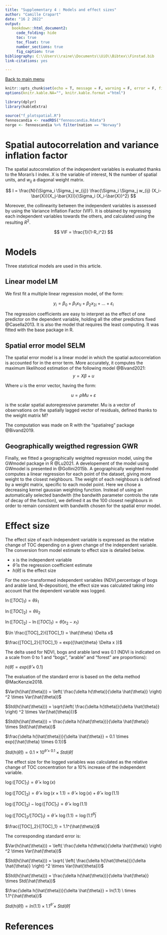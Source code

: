 ```yaml
---
title: "Supplementary 4 : Models and effect sizes"
author: "Camille Crapart"
date: "16 2 2022"
output: 
   bookdown::html_document2:
     code_folding: hide
     toc: true
     toc_float: true
     number_sections: true
     fig_caption: true
bibliography: C:\\Users\\raine\\Documents\\UiO\\Bibtex\\Finstad.bib
link-citations: yes

---
```


[Back to main menu](https://camilmc.github.io/TOC_trend_1995/)

```r
knitr::opts_chunk$set(echo = T, message = F, warning = F, error = F, fig.align = "center")
options(knitr.kable.NA="", knitr.kable.format ="html")
```

```r
library(dplyr)
library(kableExtra)

source("f_plotspatial.R")
fennoscandia <- readRDS("fennoscandia.Rdata")
norge <- fennoscandia %>% filter(nation == "Norway")
```

# Spatial autocorrelation and variance inflation factor

The spatial autocorrelation of the independent variables is evaluated thanks to the Moran's I index. X is the variable of interest, N the number of spatial units, and $w_{ij}$ a diagonal weight matrix.

$$
I = \frac{N}{\Sigma_i \Sigma_j w_{ij}} \frac{\Sigma_i \Sigma_j w_{ij} (X_i-\bar{X})(X_j-\bar{X})}{\Sigma_i (X_i-\bar{X})^2}
$$

Moreover, the collinearity between the independent variables is assessed by using the Variance Inflation Factor (VIF). It is obtained by regressing each independent variables towards the others, and calculated using the resulting $R^2$.  

$$
VIF = \frac{1}{1-R_i^2}
$$

# Models

Three statistical models are used in this article.

## Linear model LM

We first fit a multiple linear regression model, of the form:

$$
y_i = \beta_0 + \beta_1 x_{1i} + \beta_2 x_{2i} + ... + \varepsilon_i
$$

The regression coefficients are easy to interpret as the effect of one predictor on the dependent variable, holding all the other predictors fixed @Casella2013. It is also the model that requires the least computing. It was fitted with the base package in R. 

## Spatial error model SELM

The spatial error model is a linear model in which the spatial autocorrelation is accounted for in the error term. More accurately, it computes the maximum likelihood estimation of the following model @Bivand2021: 
$$y = X \beta + u$$

Where $u$ is the error vector, having the form:

$$u = \rho Mu +\varepsilon$$

\rho is the scalar spatial autoregressive parameter. Mu is a vector of observations on the spatially lagged vector of residuals, defined thanks to the weight matrix M?

The computation was made on R with the "spatialreg" package @Bivand2019. 


## Geographically weigthed regression GWR

Finally, we fitted a geographically weighted regression model, using the GWmodel package in R @Lu2021. A developement of the model using GWmodel is presented in @Gollini2015b. A geographically weighted model computes a linear regression for each point of the dataset, giving more weight to the closest neighbours. The weight of each neighbours is defined by a weight matrix, specific to each model point. Here we chose a decreasing kernel gaussian weighting function. Instead of using an automatically selected bandwith (the bandwith parameter controls the rate of decay of the function), we defined it as the 100 closest neighbours in order to remain consistent with bandwith chosen for the spatial error model. 

# Effect size {#effect-size}

The effect size of each independent variable is expressed as the relative change of TOC depending on a given change of the independent variable. The conversion from model estimate to effect size is detailed below.

* x is the independent variable
* $\hat{\theta}$ is the regression coefficient estimate
* $h(\hat{\theta})$ is the effect size


For the non-transformed independent variables (NDVI,percentage of bogs and arable land, N-deposition), the effect size was calculated taking into account that the dependent variable was logged. 

$\ln ([TOC]_1) = \hat{\theta} x_1$

$\ln ([TOC]_2) = \hat{\theta} x_2$

$\ln ([TOC]_2) - \ln ([TOC]_1) = \hat{\theta}  (x_2 - x_1)$

$\ln \frac{[TOC]_2}{[TOC]_1} = \hat{\theta} \Delta x$

$\frac{[TOC]_2}{[TOC]_1} = exp({\hat{\theta} \Delta x })$


 The delta used for NDVI, bogs and arable land was 0.1 (NDVI is indicated on a scale from 0 to 1 and "bogs", "arable" and "forest" are proportions): 

$h(\hat{\theta}) = exp({\hat{\theta} \times 0.1})$

The evaluation of the standard error is based on the delta method @MacKenzie2018.

$Var(h(\hat{\theta})) = \left( \frac{\delta h(\theta)}{\delta \hat{\theta}} \right) ^2 \times Var(\hat{\theta})$

$Std(h(\hat{\theta})) = \sqrt{\left( \frac{\delta h(\theta)}{\delta \hat{\theta}} \right) ^2 \times Var(\hat{\theta})}$

$Std(h(\hat{\theta})) = \frac{\delta h(\hat{\theta})}{\delta \hat{\theta}} \times Std(\hat{\theta})$

$\frac{\delta h(\hat{\theta})}{\delta \hat{\theta}} = 0.1 \times exp({\hat{\theta} \times 0.1})$

$Std(h(\hat{\theta})) = 0.1 \times 10^{\hat{\theta} \times 0.1} \times Std(\hat{\theta})$



The effect size for the logged variables was calculated as the relative change of TOC concentration for a 10% increase of the independent variable. 

$\log([TOC]_1) = \hat{\theta} \times \log(x)$

$\log([TOC]_2) = \hat{\theta} \times \log(x \times 1.1) = \hat{\theta} \times \log(x) + \hat{\theta} \times \log(1.1)$

$\log([TOC]_2) - \log([TOC]_1) = \hat{\theta} \times \log(1.1)$

$\log([TOC]_2/[TOC]_1) = \hat{\theta} \times \log(1.1) = \log(1.1^{\hat{\theta}})$

$\frac{[TOC]_2}{[TOC]_1} = 1.1^{\hat{\theta}}$

The corresponding standard error is: 

$Var(h(\hat{\theta})) = \left( \frac{\delta h(\theta)}{\delta \hat{\theta}} \right) ^2 \times Var(\hat{\theta})$

$Std(h(\hat{\theta})) = \sqrt{ \left( \frac{\delta h(\hat{\theta})}{\delta \hat{\theta}} \right) ^2 \times Var(\hat{\theta})}$

$Std(h(\hat{\theta})) = \frac{\delta h(\hat{\theta})}{\delta \hat{\theta}} \times Std(\hat{\theta})$

$\frac{\delta h(\hat{\theta})}{\delta \hat{\theta}} = ln(1.1) \ times 1.1^{\hat{\theta}}$

$Std(h(\hat{\theta})) = ln(1.1) \times 1.1^{\hat{\theta}} \times Std(\hat{\theta})$


# References
